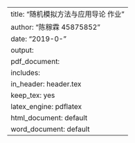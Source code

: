 ---
title: "随机模拟方法与应用导论 作业"
author: "陈稼霖 45875852"
date: "2019-0-"
output:
  pdf_document:
    includes:
      in_header: header.tex
    keep_tex: yes
    latex_engine: pdflatex
  html_document: default
  word_document: default
---